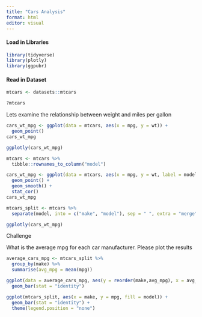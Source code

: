 ```yaml
---
title: "Cars Analysis"
format: html
editor: visual
---
```


#### Load in Libraries

```r
library(tidyverse)
library(plotly)
library(ggpubr)
```

#### Read in Dataset

```r
mtcars <- datasets::mtcars
```

```r
?mtcars
```

Lets examine the relationship between weight and miles per gallon

```r
cars_wt_mpg <- ggplot(data = mtcars, aes(x = mpg, y = wt)) +
  geom_point()
cars_wt_mpg
```

```r
ggplotly(cars_wt_mpg)
```

```r
mtcars <- mtcars %>% 
  tibble::rownames_to_column("model")
```

```r
cars_wt_mpg <- ggplot(data = mtcars, aes(x = mpg, y = wt, label = model, color = hp)) +
  geom_point() +
  geom_smooth() +
  stat_cor()
cars_wt_mpg
```

```r
mtcars_split <- mtcars %>%
  separate(model, into = c("make", "model"), sep = " ", extra = "merge")

```

```r
ggplotly(cars_wt_mpg)
```

Challenge

What is the average mpg for each car manufacturer. Please plot the results

```r
average_cars_mpg <- mtcars_split %>% 
  group_by(make) %>% 
  summarise(avg_mpg = mean(mpg))
```

```r
ggplot(data = average_cars_mpg, aes(y = reorder(make,avg_mpg), x = avg_mpg, fill = avg_mpg)) +
  geom_bar(stat = "identity")
```

```r
ggplot(mtcars_split, aes(x = make, y = mpg, fill = model)) +
  geom_bar(stat = "identity") +
  theme(legend.position = "none")
```
